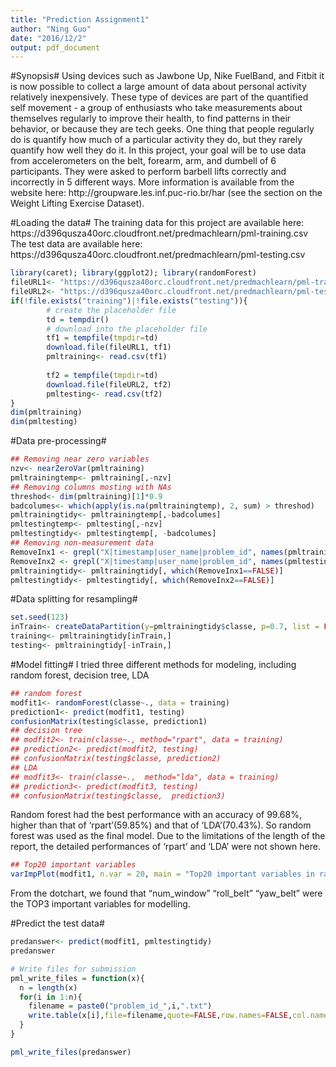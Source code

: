 ```yaml
---
title: "Prediction Assignment1"
author: "Ning Guo"
date: "2016/12/2"
output: pdf_document
---
```


#Synopsis#
Using devices such as Jawbone Up, Nike FuelBand, and Fitbit it is now possible to collect a large amount of data about personal activity relatively inexpensively. These type of devices are part of the quantified self movement - a group of enthusiasts who take measurements about themselves regularly to improve their health, to find patterns in their behavior, or because they are tech geeks. One thing that people regularly do is quantify how much of a particular activity they do, but they rarely quantify how well they do it. In this project, your goal will be to use data from accelerometers on the belt, forearm, arm, and dumbell of 6 participants. They were asked to perform barbell lifts correctly and incorrectly in 5 different ways. More information is available from the website here: http://groupware.les.inf.puc-rio.br/har (see the section on the Weight Lifting Exercise Dataset).

#Loading the data#
The training data for this project are available here:
https://d396qusza40orc.cloudfront.net/predmachlearn/pml-training.csv
The test data are available here:
https://d396qusza40orc.cloudfront.net/predmachlearn/pml-testing.csv
```r
library(caret); library(ggplot2); library(randomForest)
fileURL1<- "https://d396qusza40orc.cloudfront.net/predmachlearn/pml-training.csv"
fileURL2<- "https://d396qusza40orc.cloudfront.net/predmachlearn/pml-testing.csv"
if(!file.exists("training")|!file.exists("testing")){
        # create the placeholder file
        td = tempdir()
        # download into the placeholder file 
        tf1 = tempfile(tmpdir=td)
        download.file(fileURL1, tf1)
        pmltraining<- read.csv(tf1)
       
        tf2 = tempfile(tmpdir=td)
        download.file(fileURL2, tf2)
        pmltesting<- read.csv(tf2)     
}
dim(pmltraining)
dim(pmltesting)
```


#Data pre-processing# 
```r
## Removing near zero variables
nzv<- nearZeroVar(pmltraining)
pmltrainingtemp<- pmltraining[,-nzv]
## Removing columns mosting with NAs
threshod<- dim(pmltraining)[1]*0.9
badcolumes<- which(apply(is.na(pmltrainingtemp), 2, sum) > threshod)
pmltrainingtidy<- pmltrainingtemp[,-badcolumes]
pmltestingtemp<- pmltesting[,-nzv]
pmltestingtidy<- pmltestingtemp[, -badcolumes]
## Removing non-measurement data
RemoveInx1 <- grepl("X|timestamp|user_name|problem_id", names(pmltrainingtidy))
RemoveInx2 <- grepl("X|timestamp|user_name|problem_id", names(pmltestingtidy))
pmltrainingtidy<- pmltrainingtidy[, which(RemoveInx1==FALSE)]
pmltestingtidy<- pmltestingtidy[, which(RemoveInx2==FALSE)]
```

#Data splitting for resampling# 
```r
set.seed(123)
inTrain<- createDataPartition(y=pmltrainingtidy$classe, p=0.7, list = FALSE)
training<- pmltrainingtidy[inTrain,]
testing<- pmltrainingtidy[-inTrain,]
```

#Model fitting#
I tried three different methods for modeling, including random forest, decision tree, LDA
```r
## random forest
modfit1<- randomForest(classe~., data = training)
prediction1<- predict(modfit1, testing)
confusionMatrix(testing$classe, prediction1)
## decision tree
## modfit2<- train(classe~., method="rpart", data = training)
## prediction2<- predict(modfit2, testing)
## confusionMatrix(testing$classe, prediction2)
## LDA
## modfit3<- train(classe~.,  method="lda", data = training)
## prediction3<- predict(modfit3, testing)
## confusionMatrix(testing$classe,  prediction3)
```
Random forest had the best performance with an accuracy of 99.68%, higher than that of 'rpart'(59.85%) and that of 'LDA'(70.43%). So random forest was used as the final model. Due to the limitations of the length of the report, the detailed performances of 'rpart' and 'LDA' were not shown here.

```r
## Top20 important variables
varImpPlot(modfit1, n.var = 20, main = "Top20 important variables in random forest modeling")
```

From the dotchart, we found that "num_window" "roll_belt" "yaw_belt" were the TOP3 important variables for modelling.

#Predict the test data#
```r
predanswer<- predict(modfit1, pmltestingtidy)
predanswer
```
```r
# Write files for submission
pml_write_files = function(x){
  n = length(x)
  for(i in 1:n){
    filename = paste0("problem_id_",i,".txt")
    write.table(x[i],file=filename,quote=FALSE,row.names=FALSE,col.names=FALSE)
  }
}

pml_write_files(predanswer)
```

